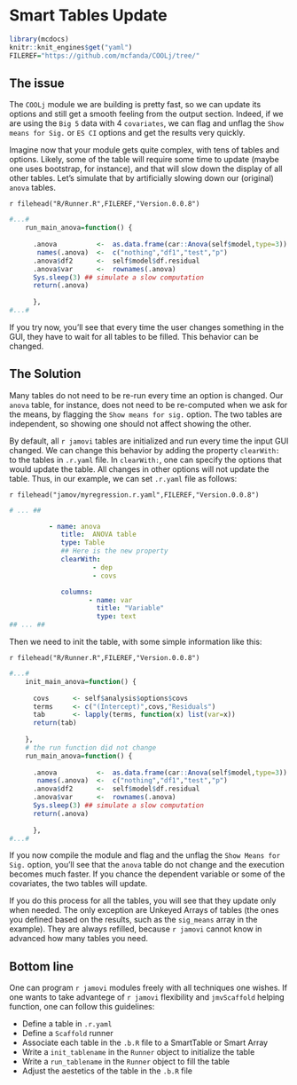 # Smart Tables Update

```r

library(mcdocs)
knitr::knit_engines$get("yaml")
FILEREF="https://github.com/mcfanda/COOLj/tree/"

```

## The issue

The `COOLj` module we are building is pretty fast, so we can update its options and still get a smooth feeling from the output section. Indeed, if we are using the `Big 5` data with 4 `covariates`, we can flag and unflag the `Show means for Sig.` or `ES CI` options and get the results very quickly. 

Imagine now that your module gets quite complex, with tens of tables and options. Likely, some of the table will require some time to update (maybe one uses bootstrap, for instance), and that will slow down the display of all other tables. Let's simulate that by artificially slowing down our (original) `anova` tables.

`r filehead("R/Runner.R",FILEREF,"Version.0.0.8")`
```r
#...#
    run_main_anova=function() {
      
      .anova          <-  as.data.frame(car::Anova(self$model,type=3))
       names(.anova)  <-  c("nothing","df1","test","p")
      .anova$df2      <-  self$model$df.residual
      .anova$var      <-  rownames(.anova)
      Sys.sleep(3) ## simulate a slow computation
      return(.anova)
       
      },
#...#
```

If you try now, you'll see that every time the user changes something in the GUI, they have to wait for all tables to be filled. This behavior can be changed.

## The Solution

Many tables do not need to be re-run every time an option is changed. Our `anova` table, for instance, does not need to be re-computed when we ask for the means, by flagging the `Show means for sig.` option. The two tables are independent, so showing one should not affect showing the other.

By default, all `r jamovi` tables are initialized and run every time the input GUI changed. We can change this behavior by adding the property `clearWith:` to the tables in `.r.yaml` file. In `clearWith:`, one can specify the options that would update the table. All changes in other options will not update the table. Thus, in our example, we can set `.r.yaml` file as follows:

`r filehead("jamov/myregression.r.yaml",FILEREF,"Version.0.0.8")`
```yaml
# ... ##

          - name: anova
             title:  ANOVA table
             type: Table
             ## Here is the new property
             clearWith:
                     - dep
                     - covs

             columns:
                    - name: var
                      title: "Variable"
                      type: text
## ... ##       


```

Then we need to init the table, with some simple information like this:

`r filehead("R/Runner.R",FILEREF,"Version.0.0.8")`
```r
#...#
    init_main_anova=function() {
      
      covs      <- self$analysis$options$covs
      terms     <- c("(Intercept)",covs,"Residuals")
      tab       <- lapply(terms, function(x) list(var=x))
      return(tab)
      
    },
    # the run function did not change
    run_main_anova=function() {
      
      .anova          <-  as.data.frame(car::Anova(self$model,type=3))
       names(.anova)  <-  c("nothing","df1","test","p")
      .anova$df2      <-  self$model$df.residual
      .anova$var      <-  rownames(.anova)
      Sys.sleep(3) ## simulate a slow computation
      return(.anova)
       
      },
#...#
```


If you now compile the module and flag and the unflag the `Show Means for Sig.` option, you'll see that the `anova` table do not change and the execution becomes much faster. If you chance the dependent variable or some of the covariates, the two tables will update.

If you do this process for all the tables, you will see that they update only when needed. The only exception are Unkeyed Arrays of tables (the ones you defined based on the results, such as the `sig_means` array in the example). They are always refilled, because `r jamovi` cannot know in advanced how many tables you need.

## Bottom line

One can program `r jamovi` modules freely with all techniques one wishes. If one wants to take advantege of `r jamovi` flexibility and `jmvScaffold` helping function, one can follow this guidelines:

* Define a table in `.r.yaml`
* Define a `Scaffold` runner
* Associate each table in the `.b.R` file to a SmartTable or Smart Array
* Write a `init_tablename` in the `Runner` object to initialize the table
* Write a `run_tablename` in the `Runner` object to fill the table
* Adjust the aestetics of the table in the `.b.R` file



